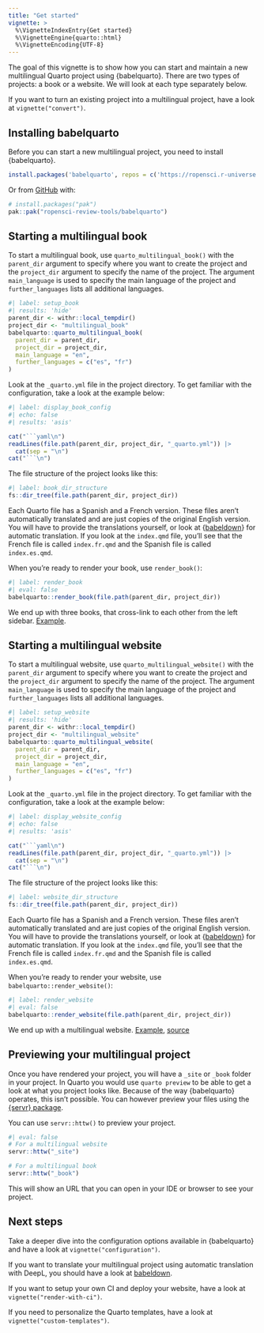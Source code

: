 ```yaml
---
title: "Get started"
vignette: >
  %\VignetteIndexEntry{Get started}
  %\VignetteEngine{quarto::html}
  %\VignetteEncoding{UTF-8}
---
```


The goal of this vignette is to show how you can start and maintain a new multilingual Quarto project using {babelquarto}.
There are two types of projects: a book or a website. We will look at each type separately below.

If you want to turn an existing project into a multilingual project, have a look at `vignette("convert")`.

## Installing babelquarto

Before you can start a new multilingual project, you need to install {babelquarto}.

```r
install.packages('babelquarto', repos = c('https://ropensci.r-universe.dev', 'https://cloud.r-project.org'))
```

Or from [GitHub](https://github.com/) with:

``` r
# install.packages("pak")
pak::pak("ropensci-review-tools/babelquarto")
```

## Starting a multilingual book

To start a multilingual book, use `quarto_multilingual_book()` with the `parent_dir` argument to specify where you want to create the project and the `project_dir` argument to specify the name of the project.
The argument `main_language` is used to specify the main language of the project and `further_languages` lists all additional languages.

```r
#| label: setup_book
#| results: 'hide'
parent_dir <- withr::local_tempdir()
project_dir <- "multilingual_book"
babelquarto::quarto_multilingual_book(
  parent_dir = parent_dir,
  project_dir = project_dir,
  main_language = "en",
  further_languages = c("es", "fr")
)
```

Look at the `_quarto.yml` file in the project directory. 
To get familiar with the configuration, take a look at the example below:

```r
#| label: display_book_config
#| echo: false
#| results: 'asis'

cat("```yaml\n")
readLines(file.path(parent_dir, project_dir, "_quarto.yml")) |>
  cat(sep = "\n")
cat("```\n")
```

The file structure of the project looks like this:

```r
#| label: book_dir_structure
fs::dir_tree(file.path(parent_dir, project_dir))
```

Each Quarto file has a Spanish and a French version.
These files aren't automatically translated and are just copies of the original English version.
You will have to provide the translations yourself, or look at {[babeldown](https://docs.ropensci.org/babeldown/)} for automatic translation.
If you look at the `index.qmd` file, you'll see that the French file is called `index.fr.qmd` and the Spanish file is called `index.es.qmd`.

When you're ready to render your book, use `render_book()`:

```r
#| label: render_book
#| eval: false
babelquarto::render_book(file.path(parent_dir, project_dir))
```

We end up with three books, that cross-link to each other from the left sidebar.
[Example](https://devguide.ropensci.org/).

## Starting a multilingual website

To start a multilingual website, use `quarto_multilingual_website()` with the `parent_dir` argument to specify where you want to create the project and the `project_dir` argument to specify the name of the project.
The argument `main_language` is used to specify the main language of the project and `further_languages` lists all additional languages.

```r
#| label: setup_website
#| results: 'hide'
parent_dir <- withr::local_tempdir()
project_dir <- "multilingual_website"
babelquarto::quarto_multilingual_website(
  parent_dir = parent_dir,
  project_dir = project_dir,
  main_language = "en",
  further_languages = c("es", "fr")
)
```

Look at the `_quarto.yml` file in the project directory. To get familiar with the configuration, take a look at the example below:

```r
#| label: display_website_config
#| echo: false
#| results: 'asis'

cat("```yaml\n")
readLines(file.path(parent_dir, project_dir, "_quarto.yml")) |>
  cat(sep = "\n")
cat("```\n")
```

The file structure of the project looks like this:

```r
#| label: website_dir_structure
fs::dir_tree(file.path(parent_dir, project_dir))
```

Each Quarto file has a Spanish and a French version.
These files aren't automatically translated and are just copies of the original English version.
You will have to provide the translations yourself, or look at {[babeldown](https://docs.ropensci.org/babeldown/)} for automatic translation.
If you look at the `index.qmd` file, you'll see that the French file is called `index.fr.qmd` and the Spanish file is called `index.es.qmd`.

When you're ready to render your website, use `babelquarto::render_website()`:

```r
#| label: render_website
#| eval: false
babelquarto::render_website(file.path(parent_dir, project_dir))
```

We end up with a multilingual website. [Example](https://maelle.github.io/babelsite), [source](https://github.com/maelle/babelsite)

## Previewing your multilingual project

Once you have rendered your project, you will have a `_site` or `_book` folder in your project.
In Quarto you would use `quarto preview` to be able to get a look at what you project looks like.
Because of the way {babelquarto} operates, this isn't possible.
You can however preview your files using the [{servr} package](https://cran.rstudio.com/web/packages/servr/index.html).

You can use `servr::httw()` to preview your project.

```r
#| eval: false
# For a multilingual website
servr::httw("_site")

# For a multilingual book
servr::httw("_book")
```

This will show an URL that you can open in your IDE or browser to see your project.

## Next steps

Take a deeper dive into the configuration options available in {babelquarto} and have a look at `vignette("configuration")`.

If you want to translate your multilingual project using automatic translation with DeepL, you should have a look at [babeldown](http://docs.ropensci.org/babeldown/articles/quarto.html).

If you want to setup your own CI and deploy your website, have a look at `vignette("render-with-ci")`.

If you need to personalize the Quarto templates, have a look at `vignette("custom-templates")`.
